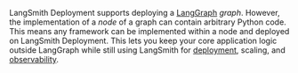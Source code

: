 LangSmith Deployment supports deploying a [LangGraph](/oss/python/langgraph/overview) _graph_. However, the implementation of a _node_ of a graph can contain arbitrary Python code. This means any framework can be implemented within a node and deployed on LangSmith Deployment. This lets you keep your core application logic outside LangGraph while still using LangSmith for [deployment](/langsmith/deployments), scaling, and [observability](/langsmith/observability).
